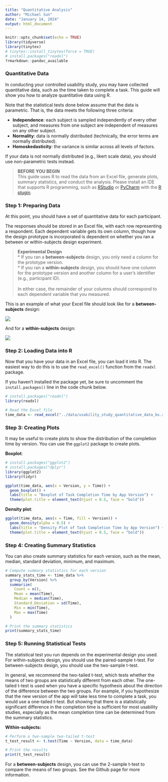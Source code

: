 ```yaml
---
title: "Quantitative Analysis"
author: "Michael Sun"
date: "January 14, 2024"
output: html_document
---
```


```r
knitr::opts_chunk$set(echo = TRUE)
library(tidyverse)
library(tinytex)
# tinytex::install_tinytex(force = TRUE)
# install.packages("readxl")
?rmarkdown::pandoc_available
```
### Quantitative Data

In conducting your controlled usability study, you may have collected quantitative data, such as the time taken to complete a task. This guide will show you how to analyze quantitative data using R.

Note that the statistical tests done below assume that the data is parametric. That is, the data meets the following three criteria:

* **Independence**: each subject is sampled independently of every other subject, and measures from one subject are
independent of measures on any other subject.
* **Normality**: data is normally distributed (technically, the error terms are normally distributed).
* **Homoskedasticity**: the variance is similar across all levels of factors.

If your data is not normally distributed (e.g., likert scale data), you should use non-parametric tests instead.

> **BEFORE YOU BEGIN**\
> This guide uses R to read the data from an Excel file, generate plots, summary statistics, and conduct the analysis. Please install an IDE that supports R programming, such as [RStudio](https://posit.co/downloads/) or [PyCharm](https://www.jetbrains.com/pycharm/) with the [R plugin](https://plugins.jetbrains.com/plugin/6632-r-language-for-intellij).

### Step 1: Preparing Data

At this point, you should have a set of quantitative data for each participant.

The responses should be stored in an Excel file, with each row representing a respondent. Each dependent variable gets its own column, though how the design prototype is incorporated is dependent on whether you ran a between or within-subjects design experiment.

> **Experimental Design**\
> * If you ran a **between-subjects** design, you only need a column for the prototype version.\
> * If you ran a **within-subjects** design, you should have one column for the prototype version and another column for a user's identifier (e.g., participant ID).\
> \
> In either case, the remainder of your columns should correspond to each dependent variable that you measured.

This is an example of what your Excel file should look like for a **between-subjects** design:

![](../images/quantitative_between_excel.png)

And for a **within-subjects** design:

![](../images/quantitative_within_excel.png)

### Step 2: Loading Data into R

Now that you have your data in an Excel file, you can load it into R. The easiest way to do this is to use the `read_excel()` function from the `readxl` package.

If you haven't installed the package yet, be sure to uncomment the `install.packages()` line in the code chunk below.

```r
# install.packages("readxl")
library(readxl)

# Read the Excel file
time_data <- read_excel("../data/usability_study_quantitative_data_bs.xlsx")
```

### Step 3: Creating Plots

It may be useful to create plots to show the distribution of the completion time by version. You can use the `ggplot2` package to create plots.

**Boxplot**:
```r
# install.packages("ggplot2")
# install.packages("dplyr")
library(ggplot2)
library(tidyr)

ggplot(time_data, aes(x = Version, y = Time)) +
  geom_boxplot() +
  labs(title = "Boxplot of Task Completion Time by App Version") +
  theme(plot.title = element_text(hjust = 0.5, face = "bold"))
```
**Density plot**:
```r
ggplot(time_data, aes(x = Time, fill = Version)) +
  geom_density(alpha = 0.5) +
  labs(title = "Density Plot of Task Completion Time by App Version") +
  theme(plot.title = element_text(hjust = 0.5, face = "bold"))
```

### Step 4: Creating Summary Statistics

You can also create summary statistics for each version, such as the mean, median, standard deviation, minimum, and maximum.

``` r
# Compute summary statistics for each version
summary_stats_time <- time_data %>%
  group_by(Version) %>%
  summarize(
    Count = n(),
    Mean = mean(Time),
    Median = median(Time),
    Standard_Deviation = sd(Time),
    Min = min(Time),
    Max = max(Time)
  )

# Print the summary statistics
print(summary_stats_time)
```
### Step 5: Running Statistical Tests

The statistical test you run depends on the experimental design you used. For within-subjects design, you should use the paired-sample t-test. For between-subjects design, you should use the two-sample t-test.

In general, we recommend the two-tailed t-test, which tests whether the means of two groups are statistically different from each other. The one-tailed t-test is used when you have a specific hypothesis about the direction of the difference between the two groups. For example, if you hypothesize that the new version of the app will take less time to complete a task, you would use a one-tailed t-test. But showing that there is a statistically significant difference in the completion time is sufficient for most usability studies, especially as the mean completion time can be determined from the summary statistics.

**Within-subjects:**
```r
# Perform a two-sample two-tailed t-test
t_test_result <- t.test(Time ~ Version, data = time_data)

# Print the results
print(t_test_result)
```

For a **between-subjects** design, you can use the 2-sample t-test to compare the means of two groups. See the Github page for more information.